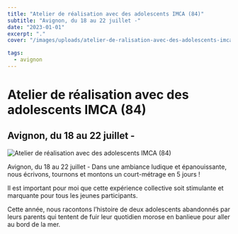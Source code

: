 ```yaml
---
title: "Atelier de réalisation avec des adolescents IMCA (84)"
subtitle: "Avignon, du 18 au 22 juillet -"
date: "2023-01-01"
excerpt: "."
cover: "/images/uploads/atelier-de-ralisation-avec-des-adolescents-imca-84-1.jpg"

tags:
  - avignon
---
```


# Atelier de réalisation avec des adolescents IMCA (84)

## Avignon, du 18 au 22 juillet -

![Atelier de réalisation avec des adolescents IMCA (84)](/images/uploads/atelier-de-ralisation-avec-des-adolescents-imca-84-1.jpg)

Avignon, du 18 au 22 juillet - Dans une ambiance ludique et épanouissante, nous écrivons, tournons et montons un court-métrage en 5 jours !

Il est important pour moi que cette expérience collective soit stimulante et marquante pour tous les jeunes participants.

Cette année, nous racontons l’histoire de deux adolescents abandonnés par leurs parents qui tentent de fuir leur quotidien morose en banlieue pour aller au bord de la mer.